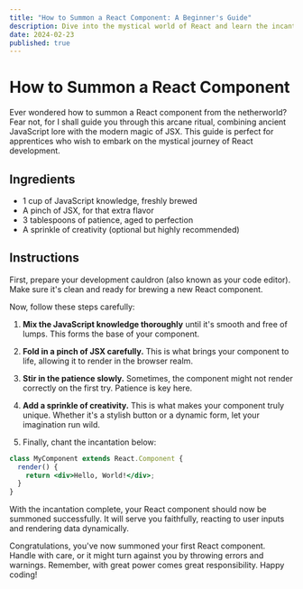 ```yaml
---
title: "How to Summon a React Component: A Beginner's Guide"
description: Dive into the mystical world of React and learn the incantations needed to summon your very first React component with humor and ease.
date: 2024-02-23
published: true
---
```


# How to Summon a React Component

Ever wondered how to summon a React component from the netherworld? Fear not, for I shall guide you through this arcane ritual, combining ancient JavaScript lore with the modern magic of JSX. This guide is perfect for apprentices who wish to embark on the mystical journey of React development.

## Ingredients

- 1 cup of JavaScript knowledge, freshly brewed
- A pinch of JSX, for that extra flavor
- 3 tablespoons of patience, aged to perfection
- A sprinkle of creativity (optional but highly recommended)

## Instructions

First, prepare your development cauldron (also known as your code editor). Make sure it's clean and ready for brewing a new React component.

Now, follow these steps carefully:

1. **Mix the JavaScript knowledge thoroughly** until it's smooth and free of lumps. This forms the base of your component.

2. **Fold in a pinch of JSX carefully.** This is what brings your component to life, allowing it to render in the browser realm.

3. **Stir in the patience slowly.** Sometimes, the component might not render correctly on the first try. Patience is key here.

4. **Add a sprinkle of creativity.** This is what makes your component truly unique. Whether it's a stylish button or a dynamic form, let your imagination run wild.

5. Finally, chant the incantation below:

```jsx
class MyComponent extends React.Component {
  render() {
    return <div>Hello, World!</div>;
  }
}
```

With the incantation complete, your React component should now be summoned successfully. It will serve you faithfully, reacting to user inputs and rendering data dynamically.

Congratulations, you've now summoned your first React component. Handle with care, or it might turn against you by throwing errors and warnings. Remember, with great power comes great responsibility. Happy coding!